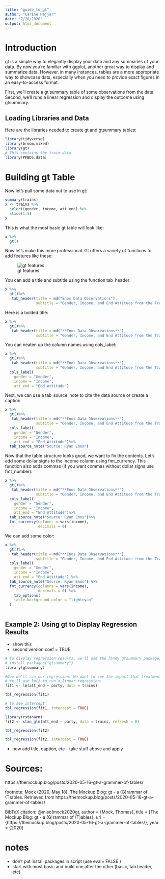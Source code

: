 ```yaml
---
title: "guide_to_gt"
author: "Carine Hajjar"
date: "7/20/2020"
output: html_document
---
```

# Introduction
gt is a simple way to elegantly display your data and any summaries of your data. By now you're familiar with ggplot, another great way to display and summarize data. However, in many instances, tables are a more appropriate way to showcase data, especially when you need to provide exact figures in an easy-to-access format. 

First, we'll create a gt summary table of some observations from the data. Second, we'll runs a linear regression and display the outcome using gtsummary.

## Loading Libraries and Data
Here are the libraries needed to create gt and gtsummary tables:

```r
library(tidyverse)
library(broom.mixed)
library(gt)
# This contains the train data 
library(PPBDS.data)

```

# Building gt Table
Now let's pull some data out to use in gt: 
```r
summary(trains)
x <- trains %>%
  select(gender, income, att_end) %>%
  slice(1:5)
x
```

This is what the most basic gt table will look like:
```r
x %>% 
  gt()
```

Now let's make this more professional. Gt offers a variety of functions to add features like these: 

![gt features](./gt_features.png)

You can add a title and subtitle using the function tab_header: 
```r
x %>% 
  gt()%>%
   tab_header(title = md("Enos Data Observations"), 
              subtitle = "Gender, Income, and End Attitude from the Trains Data")
```
Here is a bolded title: 
```r
x %>% 
  gt()%>%
   tab_header(title = md("**Enos Data Observations**"), 
              subtitle = "Gender, Income, and End Attitude from the Trains Data")
```

You can neaten up the column names using cols_label:
```r
x %>% 
  gt()%>%
   tab_header(title = md("**Enos Data Observations**"), 
              subtitle = "Gender, Income, and End Attitude from the Trains Data")%>%
  cols_label(
    gender = "Gender",
    income = "Income", 
    att_end = "End Attitude")
```

Next, we can use a tab_source_note to cite the data source or create a caption:

```r
x %>% 
  gt()%>%
   tab_header(title = md("**Enos Data Observations**"), 
              subtitle = "Gender, Income, and End Attitude from the Trains Data")%>%
  cols_label(
    gender = "Gender",
    income = "Income", 
    att_end = "End Attitude")%>% 
  tab_source_note("Source: Ryan Enos")
```

Now that the table structure looks good, we want to fix the contents. Let's add some dollar signs to the income column using fmt_currency. This function also adds commas (if you want commas without dollar signs use fmt_number):
```r
x %>% 
  gt()%>%
   tab_header(title = md("**Enos Data Observations**"), 
              subtitle = "Gender, Income, and End Attitude from the Trains Data")%>%
  cols_label(
    gender = "Gender",
    income = "Income", 
    att_end = "End Attitude")%>% 
  tab_source_note("Source: Ryan Enos")%>%
  fmt_currency(columns = vars(income), 
               decimals = 0) 
```

We can add some color: 
```r
x %>% 
  gt()%>%
   tab_header(title = md("**Enos Data Observations**"), 
              subtitle = "Gender, Income, and End Attitude from the Trains Data") %>%
  cols_label(
    gender = "Gender",
    income = "Income", 
    att_end = "End Attitude") %>% 
  tab_source_note("Source: Ryan Enos") %>%
  fmt_currency(columns = vars(income), 
               decimals = 0) %>%
    tab_options(
    table.background.color = "lightcyan"
  )
  
```


## Example 2: Using gt to Display Regression Results 
- show this 
- second version coef = TRUE
```r
# To display regression results, we'll use the handy gtsummary package:
# install.packages("gtsummary")
library(gtsummary)

#Now we'll run our regression. We want to see the impact that treatment has on subjects' change in attitude. 
# We'll use lm() to run a linear regression:
fit1 <- lm(att_end ~ party, data = trains)

tbl_regression(fit1)


```

```r
# to see intercept
tbl_regression(fit1, intercept = TRUE)
```

```r
library(rstanarm)
fit2 <- stan_glm(att_end ~ party, data = trains, refresh = 0)
```

```r

tbl_regression(fit2)
```

```r
tbl_regression(fit2, intercept = TRUE)
```

- now add title, caption, etc - take stuff above and apply 


# Sources:
https://themockup.blog/posts/2020-05-16-gt-a-grammer-of-tables/

footnote: 
Mock (2020, May 18). The Mockup Blog: gt - a (G)rammar of (T)ables. Retrieved from https://themockup.blog/posts/2020-05-16-gt-a-grammer-of-tables/

BibTeX citation: 
@misc{mock2020gt,
  author = {Mock, Thomas},
  title = {The Mockup Blog: gt - a (G)rammar of (T)ables},
  url = {https://themockup.blog/posts/2020-05-16-gt-a-grammer-of-tables/},
  year = {2020}


# notes 
- don't put install packages in script (use eval= FALSE )
- start with most basic and build one after the other (basic, tab header, etc)



